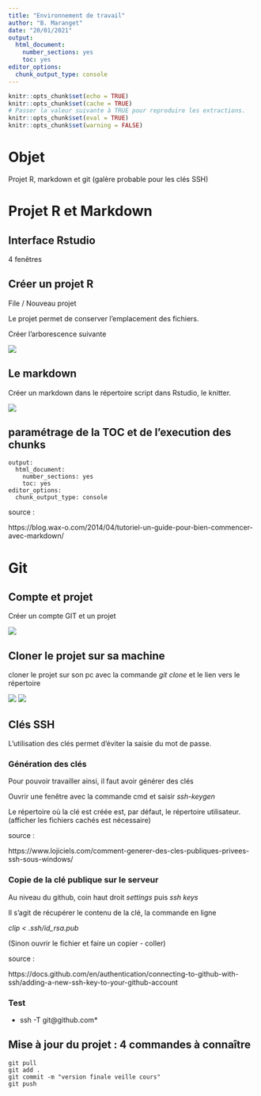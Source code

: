 ```yaml
---
title: "Environnement de travail"
author: "B. Maranget"
date: "20/01/2021"
output: 
  html_document: 
    number_sections: yes
    toc: yes
editor_options: 
  chunk_output_type: console
---
```



```r
knitr::opts_chunk$set(echo = TRUE)
knitr::opts_chunk$set(cache = TRUE)
# Passer la valeur suivante à TRUE pour reproduire les extractions.
knitr::opts_chunk$set(eval = TRUE)
knitr::opts_chunk$set(warning = FALSE)
```

# Objet

Projet R, markdown et git (galère probable pour les clés SSH)

# Projet R et Markdown

## Interface Rstudio

4 fenêtres

## Créer un projet R

File / Nouveau projet

Le projet permet de conserver l'emplacement des fichiers.

Créer l'arborescence suivante

![](../img/arbo.png)


## Le markdown

Créer un markdown dans le répertoire script dans Rstudio, le knitter.

![](../img/knit.png)

## paramétrage de la TOC et de l'execution des chunks


````
output: 
  html_document: 
    number_sections: yes
    toc: yes
editor_options: 
  chunk_output_type: console
````


source :

https://blog.wax-o.com/2014/04/tutoriel-un-guide-pour-bien-commencer-avec-markdown/






# Git

## Compte et projet

Créer un compte GIT et un projet

![](../img/projetGIT.png)

## Cloner le projet sur sa machine

cloner le projet sur son pc avec la commande *git clone* et le lien vers le répertoire

![](../img/GITclone.png)
![](../img/GITcloneShell.png)


## Clés SSH

L'utilisation des clés permet d'éviter la saisie du mot de passe.

### Génération des clés

Pour pouvoir travailler ainsi, il faut avoir générer des clés

Ouvrir une fenêtre avec la commande cmd et saisir *ssh-keygen*

Le répertoire où la clé est créée est, par défaut, le répertoire utilisateur.
(afficher les fichiers cachés est nécessaire)


source :

https://www.lojiciels.com/comment-generer-des-cles-publiques-privees-ssh-sous-windows/


### Copie de la clé publique sur le serveur

Au niveau du github, coin haut droit *settings* puis *ssh keys*

Il s'agit de récupérer le contenu de la clé, la commande en ligne 

*clip < .ssh/id_rsa.pub*


(Sinon ouvrir le fichier et faire un copier - coller)



source :

https://docs.github.com/en/authentication/connecting-to-github-with-ssh/adding-a-new-ssh-key-to-your-github-account


### Test

* ssh -T git@github.com*


## Mise à jour du projet : 4 commandes à connaître


````
git pull
git add .
git commit -m "version finale veille cours"
git push
````

